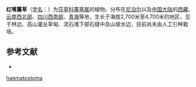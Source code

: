 {{Speciesbox
| name = 红嘴薹草
| status = 
| status_system = 
| image =
| genus = Carex
| species = haematostoma
| authority = Nees
}}

'''红嘴薹草'''（[[学名|学名]]：{{lang|la|''Carex haematostoma''}}）为[[莎草科|莎草科]][[薹草属|薹草属]]的植物。分布在[[尼泊尔|尼泊尔]]以及[[中国大陆|中国大陆]]的[[西藏|西藏]]、[[云南西北部|云南西北部]]、[[四川西南部|四川西南部]]、[[青海|青海]]等地，生长于海拔2,700米至4,700米的地区，见于林边、高山灌丛草甸、流石滩下部石缝中及山坡水边，目前尚未由人工引种栽培。

== 参考文献 ==
{{reflist}}
<div class="references-small">
* {{cite web| url =http://www.bioinfo.cn/db05/KmzwSpecies.php?action=view&id=6686| title =红嘴薹草| work =《中国高等植物数据库全库》| publisher =中国科学院微生物研究所| author =昆明植物研究所| accessdate =2009-02-24| deadurl =yes| archiveurl =https://web.archive.org/web/20160305021346/http://www.bioinfo.cn/db05/KmzwSpecies.php?action=view&id=6686| archivedate =2016-03-05}}
</div>
{{Taxonbar|from=Q15227141}}

{{DEFAULTSORT:Carex haematostoma}}
[[Category:薹草属|haematostoma]]


{{Carex-stub}}